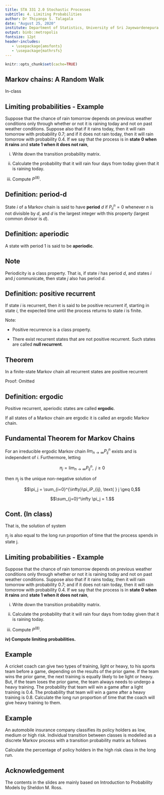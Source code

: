 ```yaml
---
title: STA 331 2.0 Stochastic Processes
subtitle: 4. Limiting Probabilities
author: Dr Thiyanga S. Talagala
date: "August 25, 2020"
institute: Department of Statistics, University of Sri Jayewardenepura
output: binb::metropolis
fontsize: 12pt
header-includes:
   - \usepackage{amsfonts}
   - \usepackage{mathrsfs}
---
```


```r
knitr::opts_chunk$set(cache=TRUE)
```

## Markov chains: A Random Walk

In-class

## Limiting probabilities - Example

Suppose that the chance of rain tomorrow
depends on previous weather conditions only through whether or not it is
raining today and not on past weather conditions. Suppose also that if it rains
today, then it will rain tomorrow with probability 0.7; and if it does not rain today,
then it will rain tomorrow with probability 0.4.
If we say that the process is in **state 0 when it rains** and **state 1 when it does not rain**,  

i) Write down the transition probability matrix.

ii) Calculate the probability
that it will rain four days from today given that it is raining today.

iii) Compute $P^{(8)}$.

## Definition: period-d

State $i$ of a Markov chain is said to have **period**
$d$ if $P_{ii}^n=0$
 whenever $n$ is not divisible by $d$, and $d$ is the largest integer with this
property (largest common divisor is $d$). 

## Definition: aperiodic

A state with period 1 is said to be **aperiodic**.

## Note

Periodicity is a class
property. That is, if state $i$ has period $d$, and states $i$ and $j$ communicate, then
state $j$ also has period $d$.

## Definition: positive recurrent

If state $i$ is recurrent, then it is said to be positive recurrent if, starting in state $i$, the expected time until the process returns to state $i$ is finite.

Note:

- Positive recurrence is a class property.

- There exist recurrent states that
are not positive recurrent. Such states are called **null recurrent**.

## Theorem

In a finite-state Markov chain all recurrent states are positive recurrent

Proof: Omitted

## Definition: ergodic

Positive recurrent, aperiodic states are
called **ergodic**.

If all states of a Markov chain are ergodic it is called an ergodic Markov chain.

## Fundamental Theorem for Markov Chains

For an irreducible ergodic Markov chain $lim_{n \rightarrow \infty} P_{ij}^n$ exists and is independent of $i$. Furthermore, letting 

$$\pi_j=\lim_{n \to \infty} P_{ij}^n, \text{ } j \geq 0$$

then $\pi_j$ is the unique non-negative solution of 

$$\pi_j = \sum_{i=0}^{\infty}\pi_iP_{ij}, \text{ } j \geq 0,$$

$$\sum_{j=0}^\infty \pi_j = 1.$$

## Cont. (In class)

That is, the solution of system

\vspace{4cm}

$\pi_j$ is also equal to the long run proportion of time that the process spends in state j.

## Limiting probabilities - Example

Suppose that the chance of rain tomorrow
depends on previous weather conditions only through whether or not it is
raining today and not on past weather conditions. Suppose also that if it rains
today, then it will rain tomorrow with probability 0.7; and if it does not rain today,
then it will rain tomorrow with probability 0.4.
If we say that the process is in **state 0 when it rains** and **state 1 when it does not rain**,  

i) Write down the transition probability matrix.

ii) Calculate the probability
that it will rain four days from today given that it is raining today.

iii) Compute $P^{(8)}$.

**iv) Compute limiting probabilities.**

## Example

 A cricket coach can give two types of training, light or heavy, to his sports team before a game,  depending on the results of the prior game. If the team wins the prior game, the next training is equally likely to be light or heavy. But, if the team loses the prior game, the team always needs to undergo a heavy training. The probability that team will win a game after a light training is 0.4. The probability that team will win a game after a heavy training is 0.8.   Calculate the long run proportion of time that the coach will give heavy training to them.
 
## Example

An automobile insurance company classifies its policy holders as low, medium or high risk. Individual transition between classes is modelled as a discrete Markov process with a transition probability matrix as follows

\begin{table}[!h]
\begin{tabular}{|l|l|l|l|}
\hline
 & low & medium & high\\ \hline
low & 0.9 & 0.05 & 0.05 \\ \hline
medium & 0.1 & 0.8 & 0.1 \\ \hline
high &0  & 0.3 & 0.7 \\ \hline
\end{tabular}
\end{table}

Calculate the percentage of policy holders in the high risk class in the long run.

## Acknowledgement

The contents in the slides are mainly based on Introduction to Probability Models by Sheldon M. Ross.
